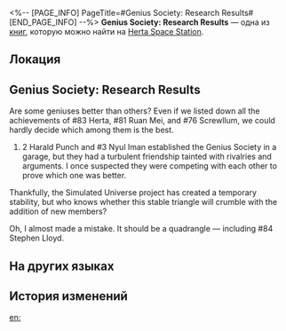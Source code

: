 <%-- [PAGE_INFO]
PageTitle=#Genius Society: Research Results#
[END_PAGE_INFO] --%>
{{Дополнить}}
{{Книга Инфобокс
|id           = 282
|partIds      = 190532
|Название     = 
|Изображение  = Записи с КСГ.png
|Мир          = Herta Space Station
|Томов        = 1
|Автор        = <!--нужно добавить-->
|Описание     = A manuscript left by an individual who prefers to remain anonymous. It is written to evaluate the achievements of the various Genius Society members (with no conclusion).
|Том1         = {{tx}}
|Источник1    = {{tx|Отсутствует источник}}
|Персонажи    = Herta; Ruan Mei; Screwllum; Stephen Lloyd
|Фракции      = Genius Society
}}
'''Genius Society: Research Results''' — одна из [[Книги|книг]], которую можно найти на [[Herta Space Station]].

==Локация==
{{Отметка карты|<!--название карты-->|<!--id отметки-->}}

==Genius Society: Research Results==
Are some geniuses better than others? Even if we listed down all the achievements of #83 Herta, #81 Ruan Mei, and #76 Screwllum, we could hardly decide which among them is the best.

#2 Harald Punch and #3 Nyul Iman established the Genius Society in a garage, but they had a turbulent friendship tainted with rivalries and arguments. I once suspected they were competing with each other to prove which one was better.

Thankfully, the Simulated Universe project has created a temporary stability, but who knows whether this stable triangle will crumble with the addition of new members?

Oh, I almost made a mistake. It should be a quadrangle &mdash; including #84 Stephen Lloyd.

==На других языках==
{{На других языках
|en   = Genius Society: Research Results
|zhs  = 天才俱乐部：科研成果考
|zht  = 天才俱樂部：研究成果考
|ja   = 天才クラブ：研究成果考察
|ko   = 지니어스 클럽: 연구 성과 평가
|es   = Círculo de Genios: resultados de investigación
|fr   = Évaluation des accomplissements de la Société des génies
|ru   = Общество гениев: результаты исследований
|th   = สมาคมอัจฉริยะ: การตรวจสอบผลการวิจัย
|vi   = Câu Lạc Bộ Thiên Tài: Thi Đua Thành Quả Nghiên Cứu
|de   = Bewertung von Forschungsergebnissen der Geniusgesellschaft
|id   = Genius Society: Evaluasi Hasil Penelitian
|pt   = Sociedade de Gênios: Resultados da Pesquisa
}}

==История изменений==
{{История изменений|3.5}}

[[en:]]